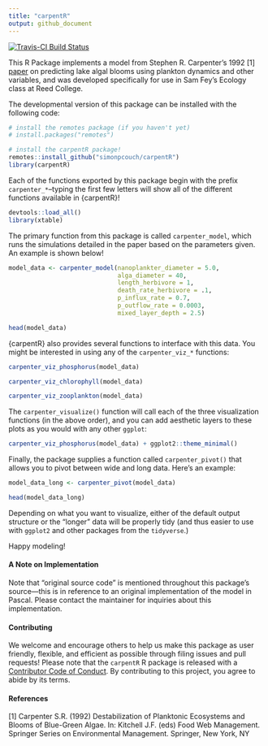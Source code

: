 ```yaml
---
title: "carpentR"
output: github_document
---
```


[![Travis-CI Build Status](https://travis-ci.org/simonpcouch/carpentR.svg?branch=master)](https://travis-ci.org/simonpcouch/carpentR)

This R Package implements a model from Stephen R. Carpenter's 1992 
[1] [paper](https://doi.org/10.1007/978-1-4612-4410-3_23) on 
predicting lake algal blooms using plankton dynamics and other variables, and
was developed specifically for use in Sam Fey's Ecology class at Reed College.

The developmental version of this package can be installed with the following
code:

```r
# install the remotes package (if you haven't yet)
# install.packages("remotes")

# install the carpentR package!
remotes::install_github("simonpcouch/carpentR")
library(carpentR)
```

Each of the functions exported by this package begin with the prefix 
`carpenter_*`--typing the first few letters will show all of the different 
functions available in {carpentR}!

```r
devtools::load_all()
library(xtable)
```

The primary function from this package is called `carpenter_model`, which runs 
the simulations detailed in the paper based on the parameters given. An 
example is shown below!

```r
model_data <- carpenter_model(nanoplankter_diameter = 5.0,
                              alga_diameter = 40,
                              length_herbivore = 1,
                              death_rate_herbivore = .1,
                              p_influx_rate = 0.7,
                              p_outflow_rate = 0.0003,
                              mixed_layer_depth = 2.5)

head(model_data)
```

{carpentR} also provides several functions to interface with this data. You 
might be interested in using any of the `carpenter_viz_*` functions:

```r
carpenter_viz_phosphorus(model_data)

carpenter_viz_chlorophyll(model_data)

carpenter_viz_zooplankton(model_data)
```

The `carpenter_visualize()` function will call each of the three visualization 
functions (in the above order), and you can add aesthetic layers to these plots 
as you would with any other `ggplot`:

```r
carpenter_viz_phosphorus(model_data) + ggplot2::theme_minimal()
```

Finally, the package supplies a function called `carpenter_pivot()` that allows 
you to pivot between wide and long data. Here's an example:

```r
model_data_long <- carpenter_pivot(model_data)

head(model_data_long)
```

Depending on what you want to visualize, either of the default output structure 
or the "longer" data will be properly tidy (and thus easier to use with 
`ggplot2` and other packages from the `tidyverse`.)

Happy modeling!

#### A Note on Implementation

Note that "original source code" is mentioned throughout this package's 
source---this is in reference to an original implementation of the model in 
Pascal. Please contact the maintainer for inquiries about this implementation.

#### Contributing

We welcome and encourage others to help us make this package as user friendly, 
flexible, and efficient as possible through filing issues and pull requests! 
Please note that the `carpentR` R package is released with a 
[Contributor Code of Conduct](CONTRIBUTING.md). By contributing to this project,
you agree to abide by its terms.

#### References

[1] Carpenter S.R. (1992) Destabilization of Planktonic Ecosystems and Blooms 
of Blue-Green Algae. In: Kitchell J.F. (eds) Food Web Management. Springer 
Series on Environmental Management. Springer, New York, NY